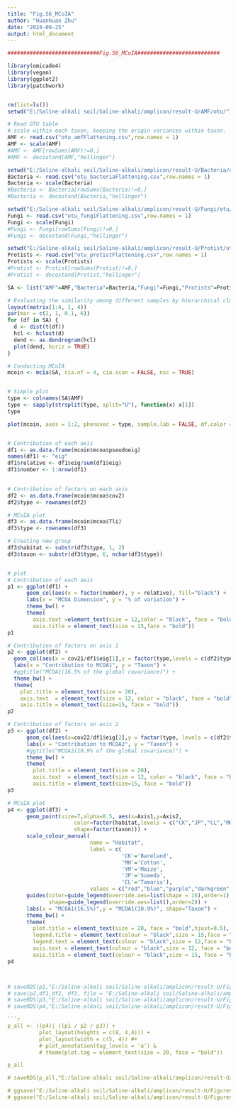 ---
title: "Fig.S6_MCoIA"
author: "Huanhuan Zhu"
date: "2024-09-25"
output: html_document
---

```{r,fig.align='center', fig.height=4, fig.width=6}

#############################Fig.S6_MCoIA##########################

library(omicade4)
library(vegan)
library(ggplot2)
library(patchwork)


rm(list=ls())
setwd("E:/Saline-alkali soil/Saline-alkali/amplicon/result-U/AMF/otu/")

# Read OTU table
# scale within each taxon, keeping the origin variances within taxon.
AMF <- read.csv("otu_amfFlattening.csv",row.names = 1)
AMF <- scale(AMF)  
#AMF <- AMF[rowSums(AMF)!=0,]
#AMF <- decostand(AMF,"hellinger")

setwd("E:/Saline-alkali soil/Saline-alkali/amplicon/result-U/Bacteria/otu/")
Bacteria <- read.csv("otu_bacteriaFlattening.csv",row.names = 1)
Bacteria <- scale(Bacteria)
#Bacteria <- Bacteria[rowSums(Bacteria)!=0,]
#Bacteria <- decostand(Bacteria,"hellinger")

setwd("E:/Saline-alkali soil/Saline-alkali/amplicon/result-U/Fungi/otu/")
Fungi <- read.csv("otu_fungiFlattening.csv",row.names = 1)
Fungi <- scale(Fungi)
#Fungi <- Fungi[rowSums(Fungi)!=0,]
#Fungi <- decostand(Fungi,"hellinger")

setwd("E:/Saline-alkali soil/Saline-alkali/amplicon/result-U/Protist/otu/")
Protists <- read.csv("otu_protistFlattening.csv",row.names = 1)
Protists <- scale(Protists)
#Protist <- Protist[rowSums(Protist)!=0,]
#Protist <- decostand(Protist,"hellinger")

SA <- list("AMF"=AMF,"Bacteria"=Bacteria,"Fungi"=Fungi,"Protists"=Protists)

# Evaluating the similarity among different samples by hierarchical cluster analysis
layout(matrix(1:4, 1, 4))
par(mar = c(2, 1, 0.1, 6))
for (df in SA) {
  d <- dist(t(df))
  hcl <- hclust(d)
  dend <- as.dendrogram(hcl)
  plot(dend, horiz = TRUE)
}

# Conducting MCoIA
mcoin <- mcia(SA, cia.nf = 4, cia.scan = FALSE, nsc = TRUE)


# Simple plot
type <- colnames(SA$AMF)
type <- sapply(strsplit(type, split="U"), function(x) x[1])
type

plot(mcoin, axes = 1:2, phenovec = type, sample.lab = FALSE, df.color = 1:4)


# Contribution of each axis
df1 <- as.data.frame(mcoin$mcoa$pseudoeig)
names(df1) <- "eig"
df1$relative <- df1$eig/sum(df1$eig)
df1$number <- 1:nrow(df1)

  
# Contribution of factors on each axis
df2 <- as.data.frame(mcoin$mcoa$cov2)
df2$type <- rownames(df2)

# MCoIA plot
df3 <- as.data.frame(mcoin$mcoa$Tli)
df3$type <- rownames(df3)

# Creating new group
df3$habitat <- substr(df3$type, 1, 2)
df3$taxon <- substr(df3$type, 6, nchar(df3$type))


# plot
# Contribution of each axis
p1 <- ggplot(df1) +
      geom_col(aes(x = factor(number), y = relative), fill="black") +
      labs(x = "MCOA Dimension", y = "% of variation") +
      theme_bw() +
      theme(
        axis.text =element_text(size = 12,color = "black", face = "bold"), 
        axis.title = element_text(size = 15,face = "bold"))
p1

# Contribution of factors on axis 1
p2 <- ggplot(df2) +
  geom_col(aes(x = cov21/df1$eig[1],y = factor(type,levels = c(df2$type[order(df2$cov21,decreasing = F)]))), fill = "black") +
  labs(x = "Contribution to MCOA1", y = "Taxon") +
  #ggtitle("MCOA1(16.5% of the global covariance)") +
  theme_bw() +
  theme(
    plot.title = element_text(size = 20),
    axis.text  = element_text(size = 12, color = "black", face = "bold"), 
    axis.title = element_text(size=15, face = "bold"))
p2

# Contribution of factors on axis 2
p3 <- ggplot(df2) +
      geom_col(aes(x=cov22/df1$eig[2],y = factor(type, levels = c(df2$type[order(df2$cov21,decreasing = F)]))), fill = "black") +
      labs(x = "Contribution to MCOA2", y = "Taxon") +
      #ggtitle("MCOA2(10.9% of the global covariance)") +
      theme_bw() +
      theme(
        plot.title = element_text(size = 20),
        axis.text  = element_text(size = 12, color = "black", face = "bold"), 
        axis.title = element_text(size=15, face = "bold"))
p3

# MCoIA plot
p4 <- ggplot(df3) +
      geom_point(size=7,alpha=0.5, aes(x=Axis1,y=Axis2,
                     color=factor(habitat,levels = c("CK","JP","CL","MH","YM")),
                     shape=factor(taxon))) +
      scale_colour_manual(
                          name = "Habitat",
                          label = c(
                                    'CK'='Bareland',
                                    'MH'='Cotton',
                                    'YM'='Maize',
                                    'JP'='Suaeda',
                                    'CL'='Tamarix'),
                          values = c("red","blue","purple","darkgreen","deepskyblue")) +
      guides(color=guide_legend(override.aes=list(shape = 16),order=1),
             shape=guide_legend(override.aes=list(),order=2)) +
      labs(x = "MCOA1(16.5%)",y = "MCOA1(10.9%)", shape="Taxon") +
      theme_bw() +
      theme(
        plot.title = element_text(size = 20, face = "bold",hjust=0.5), 
        legend.title = element_text(colour = "black",size = 15,face = "bold"),
        legend.text = element_text(colour = "black",size = 12,face = "bold"),
        axis.text = element_text(colour = "black",size = 12, face = "bold"),
        axis.title = element_text(colour = "black",size = 15, face = "bold")) 
p4



# saveRDS(p1,"E:/Saline-alkali soil/Saline-alkali/amplicon/result-U/Figures/mcoa/MCoA_dimension.rda")
# save(p2,df1,df2, df3, file = "E:/Saline-alkali soil/Saline-alkali/amplicon/result-U/Figures/mcoa/MCoA_axis1.rda")
# saveRDS(p3,"E:/Saline-alkali soil/Saline-alkali/amplicon/result-U/Figures/mcoa/MCoA_axis2.rda")
# saveRDS(p4,"E:/Saline-alkali soil/Saline-alkali/amplicon/result-U/Figures/mcoa/MCoA_plot.rda")

```{r,fig.align='center', fig.height=5.8, fig.width=12}

p_all <- ((p4)| ((p1 / p2 / p3)) +
          plot_layout(heights = c(8, 4,4))) +
          plot_layout(width = c(5, 4)) #+
          # plot_annotation(tag_levels = 'a') &
          # theme(plot.tag = element_text(size = 20, face = "bold"))

p_all

# saveRDS(p_all,"E:/Saline-alkali soil/Saline-alkali/amplicon/result-U/Figures/mcoa/MCoA_all.rda")

# ggsave("E:/Saline-alkali soil/Saline-alkali/amplicon/result-U/Figures/mcoa/MCoA.svg", p_all, height = 5.8, width = 12)
# ggsave("E:/Saline-alkali soil/Saline-alkali/amplicon/result-U/Figures/mcoa/MCoA.pdf", p_all, height = 5.8, width = 12)

```

